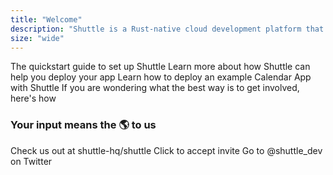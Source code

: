 ```yaml
---
title: "Welcome"
description: "Shuttle is a Rust-native cloud development platform that lets you deploy your Rust apps for free."
size: "wide"
---
```


<CardGroup>
  <Card title="Get Started" icon="circle-play" href="/introduction/quick-start">
    The quickstart guide to set up Shuttle
  </Card>
  <Card
    title="What is Shuttle?"
    icon="info"
    href="/introduction/what-is-shuttle"
  >
    Learn more about how Shuttle can help you deploy your app
  </Card>
  <Card
    title="Create & deploy a serverless calendar app"
    icon="calendar"
    href="/tutorials/serverless-calendar-app"
  >
    Learn how to deploy an example Calendar App with Shuttle
  </Card>
  <Card title="Get Involved" icon="hand" href="/community/get-involved">
    If you are wondering what the best way is to get involved, here's how
  </Card>
</CardGroup>

### Your input means the 🌎 to us

<CardGroup>
  <Card
    title="Give us a star on GitHub"
    icon="star"
    href="https://github.com/shuttle-hq/shuttle"
    color="#fbbf24"
  >
    Check us out at shuttle-hq/shuttle
  </Card>
  <Card
    title="Join our Discord server"
    icon="discord"
    href="https://discord.com/invite/shuttle"
    color="#5865F2"
  >
    Click to accept invite
  </Card>
  <Card
    title="Follow us on Twitter"
    icon="twitter"
    href="https://twitter.com/shuttle_dev"
    color="#1DA1F2"
  >
    Go to @shuttle_dev on Twitter
  </Card>
</CardGroup>
